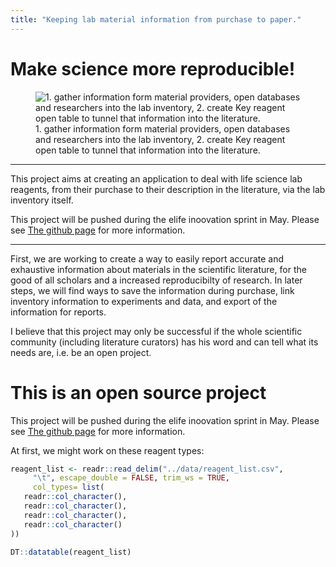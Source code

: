 ```yaml
---
title: "Keeping lab material information from purchase to paper."
---
```


# Make science more reproducible!

![1. gather information form material providers, open databases and researchers into the lab inventory, 2. create Key reagent open table to tunnel that information into the literature.](../data/figures/principle_01.jpeg)

---

This project aims at creating an application to deal with life science lab reagents, from their purchase to their description in the literature, via the lab inventory itself.

This project will be pushed during the elife inoovation sprint in May. Please see [The github page](https://github.com/jcolomb/reagentsio_website) for more information.

---

First, we are working to create a way to easily report accurate and exhaustive information about materials in the scientific literature, for the good of all scholars and a increased reproducibilty of research.
In later steps, we will find ways to save the information during purchase, link inventory information to experiments and data, and export of the information for reports.

I believe that this project may only be successful if the whole scientific community (including literature curators) has his word and can tell what its needs are, i.e. be an open project.



# This is an open source project

This project will be pushed during the elife inoovation sprint in May. Please see [The github page](https://github.com/jcolomb/reagentsio_website) for more information.

At first, we might work on these reagent types:

```r
reagent_list <- readr::read_delim("../data/reagent_list.csv", 
     "\t", escape_double = FALSE, trim_ws = TRUE,
     col_types= list(
   readr::col_character(),
   readr::col_character(),
   readr::col_character(),
   readr::col_character()
))

DT::datatable(reagent_list)
```

